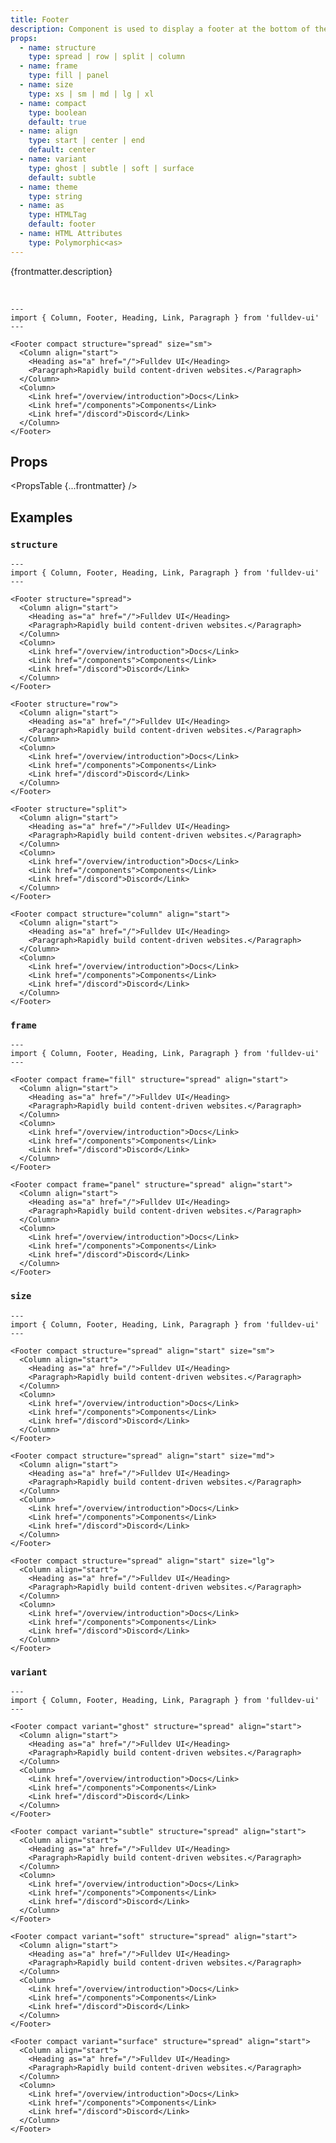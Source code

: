 ```yaml
---
title: Footer
description: Component is used to display a footer at the bottom of the page.
props:
  - name: structure
    type: spread | row | split | column
  - name: frame
    type: fill | panel
  - name: size
    type: xs | sm | md | lg | xl
  - name: compact
    type: boolean
    default: true
  - name: align
    type: start | center | end
    default: center
  - name: variant
    type: ghost | subtle | soft | surface
    default: subtle
  - name: theme
    type: string
  - name: as
    type: HTMLTag
    default: footer
  - name: HTML Attributes
    type: Polymorphic<as>
---
```



{frontmatter.description}

<br />

```astro live
---
import { Column, Footer, Heading, Link, Paragraph } from 'fulldev-ui'
---

<Footer compact structure="spread" size="sm">
  <Column align="start">
    <Heading as="a" href="/">Fulldev UI</Heading>
    <Paragraph>Rapidly build content-driven websites.</Paragraph>
  </Column>
  <Column>
    <Link href="/overview/introduction">Docs</Link>
    <Link href="/components">Components</Link>
    <Link href="/discord">Discord</Link>
  </Column>
</Footer>
```

## Props

<PropsTable {...frontmatter} />

## Examples

### `structure`

```astro live
---
import { Column, Footer, Heading, Link, Paragraph } from 'fulldev-ui'
---

<Footer structure="spread">
  <Column align="start">
    <Heading as="a" href="/">Fulldev UI</Heading>
    <Paragraph>Rapidly build content-driven websites.</Paragraph>
  </Column>
  <Column>
    <Link href="/overview/introduction">Docs</Link>
    <Link href="/components">Components</Link>
    <Link href="/discord">Discord</Link>
  </Column>
</Footer>

<Footer structure="row">
  <Column align="start">
    <Heading as="a" href="/">Fulldev UI</Heading>
    <Paragraph>Rapidly build content-driven websites.</Paragraph>
  </Column>
  <Column>
    <Link href="/overview/introduction">Docs</Link>
    <Link href="/components">Components</Link>
    <Link href="/discord">Discord</Link>
  </Column>
</Footer>

<Footer structure="split">
  <Column align="start">
    <Heading as="a" href="/">Fulldev UI</Heading>
    <Paragraph>Rapidly build content-driven websites.</Paragraph>
  </Column>
  <Column>
    <Link href="/overview/introduction">Docs</Link>
    <Link href="/components">Components</Link>
    <Link href="/discord">Discord</Link>
  </Column>
</Footer>

<Footer compact structure="column" align="start">
  <Column align="start">
    <Heading as="a" href="/">Fulldev UI</Heading>
    <Paragraph>Rapidly build content-driven websites.</Paragraph>
  </Column>
  <Column>
    <Link href="/overview/introduction">Docs</Link>
    <Link href="/components">Components</Link>
    <Link href="/discord">Discord</Link>
  </Column>
</Footer>
```

### `frame`

```astro live
---
import { Column, Footer, Heading, Link, Paragraph } from 'fulldev-ui'
---

<Footer compact frame="fill" structure="spread" align="start">
  <Column align="start">
    <Heading as="a" href="/">Fulldev UI</Heading>
    <Paragraph>Rapidly build content-driven websites.</Paragraph>
  </Column>
  <Column>
    <Link href="/overview/introduction">Docs</Link>
    <Link href="/components">Components</Link>
    <Link href="/discord">Discord</Link>
  </Column>
</Footer>

<Footer compact frame="panel" structure="spread" align="start">
  <Column align="start">
    <Heading as="a" href="/">Fulldev UI</Heading>
    <Paragraph>Rapidly build content-driven websites.</Paragraph>
  </Column>
  <Column>
    <Link href="/overview/introduction">Docs</Link>
    <Link href="/components">Components</Link>
    <Link href="/discord">Discord</Link>
  </Column>
</Footer>
```

### `size`

<SizeProp />

```astro live
---
import { Column, Footer, Heading, Link, Paragraph } from 'fulldev-ui'
---

<Footer compact structure="spread" align="start" size="sm">
  <Column align="start">
    <Heading as="a" href="/">Fulldev UI</Heading>
    <Paragraph>Rapidly build content-driven websites.</Paragraph>
  </Column>
  <Column>
    <Link href="/overview/introduction">Docs</Link>
    <Link href="/components">Components</Link>
    <Link href="/discord">Discord</Link>
  </Column>
</Footer>

<Footer compact structure="spread" align="start" size="md">
  <Column align="start">
    <Heading as="a" href="/">Fulldev UI</Heading>
    <Paragraph>Rapidly build content-driven websites.</Paragraph>
  </Column>
  <Column>
    <Link href="/overview/introduction">Docs</Link>
    <Link href="/components">Components</Link>
    <Link href="/discord">Discord</Link>
  </Column>
</Footer>

<Footer compact structure="spread" align="start" size="lg">
  <Column align="start">
    <Heading as="a" href="/">Fulldev UI</Heading>
    <Paragraph>Rapidly build content-driven websites.</Paragraph>
  </Column>
  <Column>
    <Link href="/overview/introduction">Docs</Link>
    <Link href="/components">Components</Link>
    <Link href="/discord">Discord</Link>
  </Column>
</Footer>
```

### `variant`

<VariantProp />

```astro live
---
import { Column, Footer, Heading, Link, Paragraph } from 'fulldev-ui'
---

<Footer compact variant="ghost" structure="spread" align="start">
  <Column align="start">
    <Heading as="a" href="/">Fulldev UI</Heading>
    <Paragraph>Rapidly build content-driven websites.</Paragraph>
  </Column>
  <Column>
    <Link href="/overview/introduction">Docs</Link>
    <Link href="/components">Components</Link>
    <Link href="/discord">Discord</Link>
  </Column>
</Footer>

<Footer compact variant="subtle" structure="spread" align="start">
  <Column align="start">
    <Heading as="a" href="/">Fulldev UI</Heading>
    <Paragraph>Rapidly build content-driven websites.</Paragraph>
  </Column>
  <Column>
    <Link href="/overview/introduction">Docs</Link>
    <Link href="/components">Components</Link>
    <Link href="/discord">Discord</Link>
  </Column>
</Footer>

<Footer compact variant="soft" structure="spread" align="start">
  <Column align="start">
    <Heading as="a" href="/">Fulldev UI</Heading>
    <Paragraph>Rapidly build content-driven websites.</Paragraph>
  </Column>
  <Column>
    <Link href="/overview/introduction">Docs</Link>
    <Link href="/components">Components</Link>
    <Link href="/discord">Discord</Link>
  </Column>
</Footer>

<Footer compact variant="surface" structure="spread" align="start">
  <Column align="start">
    <Heading as="a" href="/">Fulldev UI</Heading>
    <Paragraph>Rapidly build content-driven websites.</Paragraph>
  </Column>
  <Column>
    <Link href="/overview/introduction">Docs</Link>
    <Link href="/components">Components</Link>
    <Link href="/discord">Discord</Link>
  </Column>
</Footer>
```

